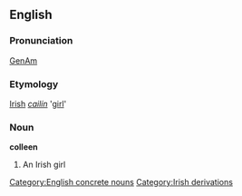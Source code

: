 ==English==

===Pronunciation===
[[w:General American|GenAm]] {{IPA|[k&#593;&#712;lin]}}

===Etymology===
[[Irish]] ''[[cailín]]'' '[[girl]]'

===Noun===
'''colleen'''
#An Irish girl

[[Category:English concrete nouns]]
[[Category:Irish derivations]]